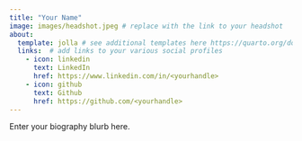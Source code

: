```yaml
---
title: "Your Name"
image: images/headshot.jpeg # replace with the link to your headshot
about:
  template: jolla # see additional templates here https://quarto.org/docs/websites/website-about.html
  links:  # add links to your various social profiles
    - icon: linkedin
      text: LinkedIn
      href: https://www.linkedin.com/in/<yourhandle>
    - icon: github
      text: Github
      href: https://github.com/<yourhandle>
---
```


Enter your biography blurb here.